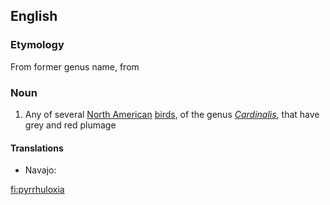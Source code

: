 {{also|Pyrrhuloxia}}
==English==
{{wikipedia}}
{{wikispecies}}
===Etymology===
From former genus name, from {{term|Pyrrhula||lang=mul|genus of bullfinches}} {{suffix||oxia}}

{{etystub}}

===Noun===
{{en-noun}}

# Any of several [[North American]] [[bird]]s, of the genus ''[[Cardinalis]]'', that have grey and red plumage

====Translations====
{{trans-top}}
* Navajo: {{t|nv|tááʼyaʼniiltʼóshiiłbáhígíí}}
{{trans-mid}}
{{trans-bottom}}

[[fi:pyrrhuloxia]]